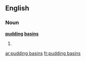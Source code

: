 ==English==

===Noun===
'''[[pudding]] [[basins]]'''

# {{plural of|[[pudding basin]]}}

[[ar:pudding basins]]
[[fr:pudding basins]]